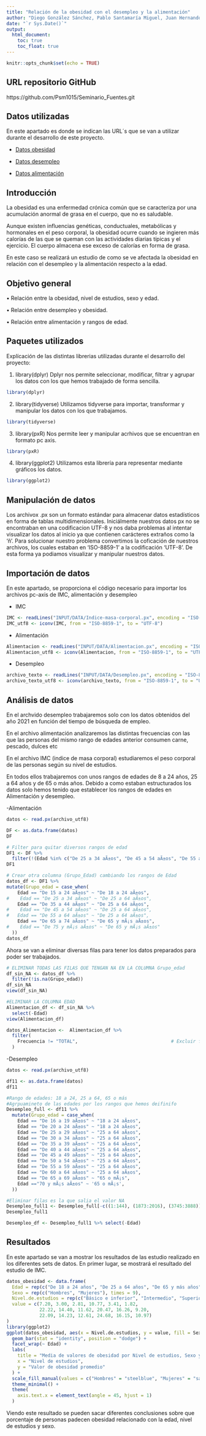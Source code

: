 ```yaml
---
title: "Relación de la obesidad con el desempleo y la alimentación"
author: "Diego González Sánchez, Pablo Santamaría Miguel, Juan Hernando Quintana"
date: "`r Sys.Date()`"
output: 
  html_document:
    toc: true
    toc_float: true
---
```


```r
knitr::opts_chunk$set(echo = TRUE)
```

## **URL repositorio GitHub**
https://github.com/Psm1015/Seminario_Fuentes.git

## **Datos utilizadas**
En este apartado es donde se indican las URL´s que se van a utilizar durante el desarrollo de este proyecto. 

- [Datos obesidad](https://datos.gob.es/es/catalogo/ea0010587-indice-de-masa-corporal-poblacion-adulta-segun-sexo-grupo-de-edad-y-nivel-de-estudios-poblacion-de-18-y-mas-anos-identificador-api-t15-p420-a2019-p06-l0-01005-px1)

- [Datos desempleo](https://datos.gob.es/es/catalogo/ea0010587-parados-por-tiempo-de-busqueda-de-empleo-sexo-y-grupo-de-edad-epa-identificador-api-66002)

- [Datos alimentación](https://datos.gob.es/es/catalogo/ea0010587-patron-de-consumo-de-determinados-alimentos-segun-sexo-y-grupo-de-edad-poblacion-de-15-y-mas-anos-identificador-api-t15-p420-a2019-p06-l0-05001-px1)

## **Introducción**
La obesidad es una enfermedad crónica común que se caracteriza por una acumulación anormal de grasa en el cuerpo, que no es saludable.

Aunque existen influencias genéticas, conductuales, metabólicas y hormonales en el peso corporal, la obesidad ocurre cuando se ingieren más calorías de las que se queman con las actividades diarias típicas y el ejercicio. El cuerpo almacena ese exceso de calorías en forma de grasa.

En este caso se realizará un estudio de como se ve afectada la obesidad en relación con el desempleo y la alimentación  respecto a la edad.

## **Objetivo general**
• Relación entre la obesidad, nivel de estudios, sexo y edad.

• Relación entre desempleo y obesidad.

• Relación entre alimentación y rangos de edad.

## **Paquetes utilizados**
Explícación de las distintas librerias utilizadas durante el desarrollo del proyecto:

1. library(dplyr)
Dplyr nos permite seleccionar, modificar, filtrar y agrupar los datos con los que hemos trabajado de forma sencilla.

```r
library(dplyr)
```

2. library(tidyverse)
Utilizamos tidyverse para importar, transformar y manipular los datos con los que trabajamos.

```r
library(tidyverse)
```

3. library(pxR)
Nos permite leer y manipular acrhivos que se encuentran en formato pc axis.

```r
library(pxR)
```

4. library(ggplot2)
Utilizamos esta librería para representar mediante gráficos los datos.

```r
library(ggplot2)
```

## **Manipulación de datos**
Los archivox .px son un formato estándar para almacenar datos estadísticos en forma de tablas multidimensionales.
Iniciálmente nuestros datos px no se encontraban en una codificacion UTF-8 y nos daba problemas al intentar visualizar los datos al inicio ya que contienen carácteres extraños como la 'ñ'.
Para solucionar nuestro problema convertimos la coficación de nuestros archivos, los cuales estaban en 'ISO-8859-1' a la codificación 'UTF-8'.
De esta forma ya podiamos visualizar y manipular nuestros datos.

## **Importación de datos**
En este apartado, se proporciona el código necesario para importar los archivos pc-axis de IMC, alimentación y desempleo

- IMC
```r
IMC <- readLines("INPUT/DATA/Indice-masa-corporal.px", encoding = "ISO-8859-1")
IMC_utf8 <- iconv(IMC, from = "ISO-8859-1", to = "UTF-8")
```

- Alimentación
```r
Alimentacion <- readLines("INPUT/DATA/Alimentacion.px", encoding = "ISO-8859-1")
Alimentacion_utf8 <- iconv(Alimentacion, from = "ISO-8859-1", to = "UTF-8")
```

- Desempleo
```r
archivo_texto <- readLines("INPUT/DATA/Desempleo.px", encoding = "ISO-8859-1")
archivo_texto_utf8 <- iconv(archivo_texto, from = "ISO-8859-1", to = "UTF-8")
```

## **Análisis de datos**
En el archvido desempleo trabajaremos solo con los datos obtenidos del año 2021 en función del tiempo de búsqueda de empleo.

En el archivo alimentación analizaremos las distintas frecuencias con las que las personas del mismo rango de edades anterior consumen carne, pescado, dulces etc

En el archivo IMC (indice de masa corporal) estudiaremos el peso corporal de las personas según su nivel de estudios.

En todos ellos trabajaremos con unos rangos de edades de 8 a 24 años, 25 a 64 años y de 65 o más años.
Debido a como estaban estructurados los datos solo hemos tenido que establecer los rangos de edades en Alimentación y desempleo.

-Alimentación
```r
datos <- read.px(archivo_utf8)

DF <- as.data.frame(datos)
DF

# Filter para quitar diversos rangos de edad
DF1 <- DF %>%
  filter(!(Edad %in% c("De 25 a 34 aÃ±os", "De 45 a 54 aÃ±os", "De 55 a 64 aÃ±os", "De 75 y mÃ¡s aÃ±os")))
DF1

# Crear otra columna (Grupo_Edad) cambiando los rangos de Edad
datos_df <- DF1 %>%
mutate(Grupo_edad = case_when(
    Edad == "De 15 a 24 aÃ±os" ~ "De 18 a 24 aÃ±os",
#    Edad == "De 25 a 34 aÃ±os" ~ "De 25 a 64 aÃ±os",
    Edad == "De 35 a 44 aÃ±os" ~ "De 25 a 64 aÃ±os",
#    Edad == "De 45 a 54 aÃ±os" ~ "De 25 a 64 aÃ±os",
#   Edad == "De 55 a 64 aÃ±os" ~ "De 25 a 64 aÃ±os",
    Edad == "De 65 a 74 aÃ±os" ~ "De 65 y mÃ¡s aÃ±os",
#    Edad == "De 75 y mÃ¡s aÃ±os" ~ "De 65 y mÃ¡s aÃ±os"
  ))
datos_df
```

Ahora se van a eliminar diversas filas para tener los datos preparados para poder ser trabajados.
```r
# ELIMINAR TODAS LAS FILAS QUE TENGAN NA EN LA COLUMNA Grupo_edad
df_sin_NA <- datos_df %>% 
  filter(!is.na(Grupo_edad))
df_sin_NA
view(df_sin_NA)

#ELIMINAR LA COLUMNA EDAD
Alimentacion_df <- df_sin_NA %>% 
  select(-Edad)
view(Alimentacion_df)

datos_Alimentacion <-  Alimentacion_df %>%
  filter(
    Frecuencia != "TOTAL",                                  # Excluir frecuencia total
  )
```



-Desempleo
```r
datos <- read.px(archivo_utf8)

df11 <- as.data.frame(datos)
df11

#Rango de edades: 18 a 24, 25 a 64, 65 o más
#Agrpuamineto de las edades por los rangos que hemos deifinifo
Desempleo_full <- df11 %>%
  mutate(Grupo_edad = case_when(
    Edad == "De 16 a 19 aÃ±os" ~ "18 a 24 aÃ±os",
    Edad == "De 20 a 24 aÃ±os" ~ "18 a 24 aÃ±os",
    Edad == "De 25 a 29 aÃ±os" ~ "25 a 64 aÃ±os",
    Edad == "De 30 a 34 aÃ±os" ~ "25 a 64 aÃ±os",
    Edad == "De 35 a 39 aÃ±os" ~ "25 a 64 aÃ±os",
    Edad == "De 40 a 44 aÃ±os" ~ "25 a 64 aÃ±os",
    Edad == "De 45 a 49 aÃ±os" ~ "25 a 64 aÃ±os",
    Edad == "De 50 a 54 aÃ±os" ~ "25 a 64 aÃ±os",
    Edad == "De 55 a 59 aÃ±os" ~ "25 a 64 aÃ±os",
    Edad == "De 60 a 64 aÃ±os" ~ "25 a 64 aÃ±os",
    Edad == "De 65 a 69 aÃ±os" ~ "65 o mÃ¡s",
    Edad =="70 y mÃ¡s aÃ±os" ~ '65 o mÃ¡s',
  ))

#Eliminar filas es la que salia el valor NA
Desempleo_full1 <- Desempleo_full[-c((1:144), (1873:2016), (3745:3888)), ]
Desempleo_full1

Desempleo_df <- Desempleo_full1 %>% select(-Edad)
```



## **Resultados**
En este apartado se van a mostrar los resultados de las estudio realizado en los diferentes sets de datos. En primer lugar, se mostrará el resultado del estudio de IMC. 

```r
datos_obesidad <- data.frame(
  Edad = rep(c("De 18 a 24 años", "De 25 a 64 años", "De 65 y más años"), each = 6),
  Sexo = rep(c("Hombres", "Mujeres"), times = 9),
  Nivel.de.estudios = rep(c("Básico e inferior", "Intermedio", "Superior"), times = 6),
  value = c(7.20, 3.00, 2.81, 10.77, 3.41, 1.82, 
            22.22, 14.40, 11.62, 20.47, 16.26, 9.20, 
            22.09, 14.23, 12.61, 24.68, 16.15, 10.97)
)
library(ggplot2)
ggplot(datos_obesidad, aes(x = Nivel.de.estudios, y = value, fill = Sexo)) +
  geom_bar(stat = "identity", position = "dodge") +
  facet_wrap(~ Edad) +
  labs(
    title = "Media de valores de obesidad por Nivel de estudios, Sexo y Edad",
    x = "Nivel de estudios",
    y = "Valor de obesidad promedio"
  ) +
  scale_fill_manual(values = c("Hombres" = "steelblue", "Mujeres" = "salmon")) +
  theme_minimal() +
  theme(
    axis.text.x = element_text(angle = 45, hjust = 1)
  )
```

Viendo este resultado se pueden sacar diferentes conclusiones sobre que porcentaje de personas padecen obesidad relacionado con la edad, nivel de estudios y sexo.

